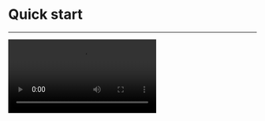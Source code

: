 
# Quick start

- - -


<Video src="https://www.youtube.com/embed/HqzoiKZF_lM"/>

## Prepare the environment

Before you attempt to integrate the SDK, make sure that the development environment meets the following requirements:

<Content/>

## Integrate the SDK

1. **Add ZegoUIKitPrebuiltVideoConference as dependencies**

    a. Add the `jitpack` configuration.

    If your Android Gradle Plugin is **7.1.0 or later**: enter your project's root directory, open the `settings.gradle` file to add the jitpack to `dependencyResolutionManagement` > `repositories` like this:

    ``` groovy settings.gradle {6-7}
    dependencyResolutionManagement {
       repositoriesMode.set(RepositoriesMode.FAIL_ON_PROJECT_REPOS)
       repositories {
          google()
          mavenCentral()
          maven { url 'https://storage.zego.im/maven' }   // <- Add this line.
          maven { url 'https://www.jitpack.io' } // <- Add this line.
       }
    }
    ```

    <Warning title="Warning">

    If you can't find the above fields in `settings.gradle`, it's probably because your Android Gradle Plugin version is lower than v7.1.0. 

    For more details, see [Android Gradle Plugin Release Note v7.1.0](https://developer.android.com/studio/releases/gradle-plugin#settings-gradle).
    </Warning>

    If your Android Gradle Plugin is **earlier than 7.1.0**: enter your project's root directory, open the `build.gradle` file to add the jitpack to `allprojects`->`repositories` like this: 

    ```groovy build.gradle {5-6}
    allprojects {
        repositories {
            google()
            mavenCentral()
            maven { url 'https://storage.zego.im/maven' }   // <- Add this line.
            maven { url "https://jitpack.io" }  // <- Add this line.
        }
    }
    ```

    b. Modify your app-level `build.gradle` file:
    ```groovy build.gradle {3}
    dependencies {
        ...
        implementation 'com.github.ZEGOCLOUD:zego_uikit_prebuilt_video_conference_android:+'    // Add this line in your module-level build.gradle file's dependencies, usually named [app].
    }
    ```  

2. **Using the ZegoUIKitPrebuiltVideoConferenceFragment in your project**

    1. Go to [ZEGOCLOUD Admin Console](https://console.zegocloud.com/), get the `appID` and `appSign` of your project.
    2. Specify the `userID` and `userName` for connecting the Video Conference Kit service. 
    3. Create a `conferenceID` that represents the conference you want to start. 

    <Note title="Note">
    - `userID` and `conferenceID` can only contain numbers, letters, and underlines (_). 
    - Using the same `conferenceID` will enter the same video conference.
    </Note>

    ```java
    public class ConferenceActivity extends AppCompatActivity {

        @Override
        protected void onCreate(Bundle savedInstanceState) {
            super.onCreate(savedInstanceState);
            setContentView(R.layout.activity_conference);

            addFragment();
        }

        public void addFragment() {
            long appID = yourAppID;
            String appSign = yourAppSign;

            String conferenceID = conferenceID;
            String userID = userID;
            String userName = userName;

            ZegoUIKitPrebuiltVideoConferenceConfig config = new ZegoUIKitPrebuiltVideoConferenceConfig();
            ZegoUIKitPrebuiltVideoConferenceFragment fragment = ZegoUIKitPrebuiltVideoConferenceFragment.newInstance(appID, appSign, userID, userName,conferenceID,config);

            getSupportFragmentManager().beginTransaction()
                .replace(R.id.fragment_container, fragment)
                .commitNow();
        }
    }
    ```

    Modify the auto-created `activity_conference.xml` file:
    ```xml activity_conference.xml
    <?xml version="1.0" encoding="utf-8"?>
    <androidx.constraintlayout.widget.ConstraintLayout xmlns:android="http://schemas.android.com/apk/res/android"
      android:id="@+id/fragment_container"
      android:layout_width="match_parent"
      android:layout_height="match_parent">
    
    </androidx.constraintlayout.widget.ConstraintLayout>
    ```

Now, you can start a video conference by starting your `ConferenceActivity`.


## Run & Test

Now you have finished all the steps!

You can simply click the **Run** on Android Studio to run and test your App on your device.


## Related guide

[Custom prebuilt UI](./customize-prebuilt-features/01-overview.mdx)


## Resources


<Button primary-color="NavyBlue" target="_blank" href="https://github.com/ZEGOCLOUD/zego_uikit_prebuilt_video_conference_example_android">Sample Code</Button>

Click here to get the complete sample code.

